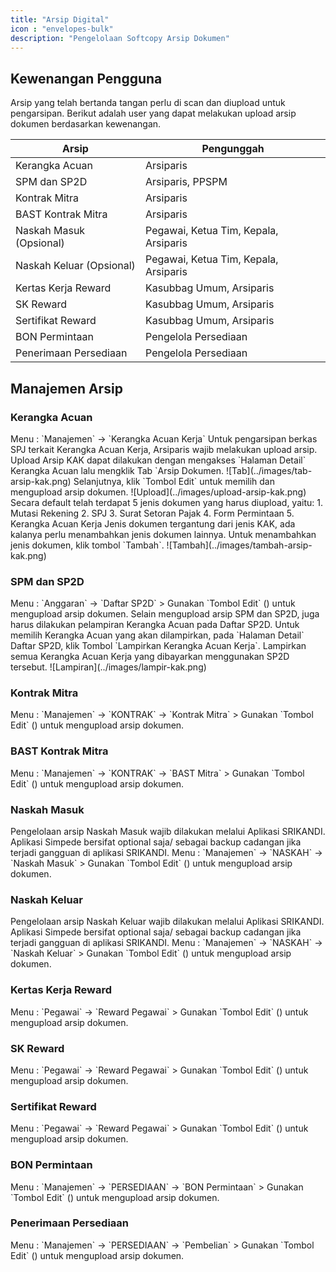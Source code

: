 ```yaml
---
title: "Arsip Digital"
icon : "envelopes-bulk"
description: "Pengelolaan Softcopy Arsip Dokumen"
---
```


## Kewenangan Pengguna
Arsip yang telah bertanda tangan perlu di scan dan diupload untuk pengarsipan.
Berikut adalah user yang dapat melakukan upload arsip dokumen berdasarkan kewenangan.

| Arsip                 | Pengunggah                            |
| --------              | ------------------------------------- |
| Kerangka Acuan        | Arsiparis                             |
| SPM dan SP2D          | Arsiparis, PPSPM                      |
| Kontrak Mitra         | Arsiparis                             |
| BAST Kontrak Mitra    | Arsiparis                             |
| Naskah Masuk (Opsional)          | Pegawai, Ketua Tim, Kepala, Arsiparis |
| Naskah Keluar (Opsional)       | Pegawai, Ketua Tim, Kepala, Arsiparis |
| Kertas Kerja Reward   | Kasubbag Umum, Arsiparis              |
| SK Reward             | Kasubbag Umum, Arsiparis              |
| Sertifikat Reward     | Kasubbag Umum, Arsiparis              |
| BON Permintaan        | Pengelola Persediaan                  |
| Penerimaan Persediaan | Pengelola Persediaan                  |

## Manajemen Arsip
### Kerangka Acuan
<Note>
   Menu : `Manajemen` -> `Kerangka Acuan Kerja` 
</Note>
Untuk pengarsipan berkas SPJ terkait Kerangka Acuan Kerja, Arsiparis wajib melakukan upload arsip.
        Upload Arsip KAK dapat dilakukan dengan mengakses `Halaman Detail` Kerangka Acuan lalu mengklik Tab `Arsip Dokumen.
        <Frame caption="Tab Arsip Dokumen">
        ![Tab](../images/tab-arsip-kak.png)
        </Frame>
        Selanjutnya, klik `Tombol Edit` untuk memilih dan mengupload arsip dokumen.
        <Frame caption="Tombol Edit untuk upload arsip">
        ![Upload](../images/upload-arsip-kak.png)
        </Frame>
        <Tip>
            Secara default telah terdapat 5 jenis dokumen yang harus diupload, yaitu:
            1. Mutasi Rekening
            2. SPJ
            3. Surat Setoran Pajak
            4. Form Permintaan
            5. Kerangka Acuan Kerja
        </Tip>
        Jenis dokumen tergantung dari jenis KAK, ada kalanya perlu menambahkan jenis dokumen lainnya. Untuk menambahkan jenis dokumen, klik tombol `Tambah`.
        <Frame caption="Menambah Jenis Dokumen">
        ![Tambah](../images/tambah-arsip-kak.png)
        </Frame>


### SPM dan SP2D
<Note>
   Menu : `Anggaran` -> `Daftar SP2D` 
   > Gunakan `Tombol Edit` (<Icon icon="pen-to-square" />) untuk mengupload arsip dokumen.
</Note>
<Warning>
   Selain mengupload arsip SPM dan SP2D, juga harus dilakukan pelampiran Kerangka Acuan pada Daftar SP2D. Untuk memilih Kerangka Acuan yang akan dilampirkan, pada `Halaman Detail` Daftar SP2D, klik Tombol `Lampirkan Kerangka Acuan Kerja`. Lampirkan semua Kerangka Acuan Kerja yang dibayarkan menggunakan SP2D tersebut.
      <Frame caption="Melampirkan Kerangka Acuan Kerja">
        ![Lampiran](../images/lampir-kak.png)
        </Frame>
</Warning>

### Kontrak Mitra 
<Note>
   Menu : `Manajemen` -> `KONTRAK` -> `Kontrak Mitra` 
   > Gunakan `Tombol Edit` (<Icon icon="pen-to-square" />) untuk mengupload arsip dokumen.
</Note>

### BAST Kontrak Mitra 
<Note>
   Menu : `Manajemen` -> `KONTRAK` -> `BAST Mitra` 
   > Gunakan `Tombol Edit` (<Icon icon="pen-to-square" />) untuk mengupload arsip dokumen.
</Note>


### Naskah Masuk
<Warning>
Pengelolaan arsip Naskah Masuk wajib dilakukan melalui Aplikasi SRIKANDI. Aplikasi Simpede bersifat optional saja/ sebagai backup cadangan jika terjadi gangguan di aplikasi SRIKANDI. 
</Warning>
<Note>
   Menu : `Manajemen`  -> `NASKAH` -> `Naskah Masuk` 
   > Gunakan `Tombol Edit` (<Icon icon="pen-to-square" />) untuk mengupload arsip dokumen.
</Note>
 
### Naskah Keluar
<Warning>
Pengelolaan arsip Naskah Keluar wajib dilakukan melalui Aplikasi SRIKANDI. Aplikasi Simpede bersifat optional saja/ sebagai backup cadangan jika terjadi gangguan di aplikasi SRIKANDI. 
</Warning>
<Note>
   Menu : `Manajemen`  -> `NASKAH` -> `Naskah Keluar` 
   > Gunakan `Tombol Edit` (<Icon icon="pen-to-square" />) untuk mengupload arsip dokumen.
</Note>

### Kertas Kerja Reward
<Note>
   Menu : `Pegawai` -> `Reward Pegawai` 
   > Gunakan `Tombol Edit` (<Icon icon="pen-to-square" />) untuk mengupload arsip dokumen.
</Note>

### SK Reward
<Note>
   Menu : `Pegawai` -> `Reward Pegawai` 
   > Gunakan `Tombol Edit` (<Icon icon="pen-to-square" />) untuk mengupload arsip dokumen.
</Note>

### Sertifikat Reward
<Note>
   Menu : `Pegawai` -> `Reward Pegawai` 
   > Gunakan `Tombol Edit` (<Icon icon="pen-to-square" />) untuk mengupload arsip dokumen.
</Note>

### BON Permintaan
<Note>
   Menu : `Manajemen`  -> `PERSEDIAAN` -> `BON Permintaan` 
   > Gunakan `Tombol Edit` (<Icon icon="pen-to-square" />) untuk mengupload arsip dokumen.
</Note>

### Penerimaan Persediaan
<Note>
   Menu : `Manajemen`  -> `PERSEDIAAN` -> `Pembelian` 
   > Gunakan `Tombol Edit` (<Icon icon="pen-to-square" />) untuk mengupload arsip dokumen.
</Note>